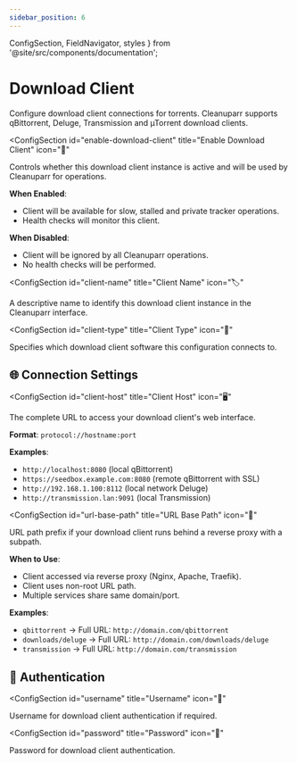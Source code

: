 ```yaml
---
sidebar_position: 6
---
```


  ConfigSection,
  FieldNavigator,
  styles
} from '@site/src/components/documentation';

# Download Client

Configure download client connections for torrents. Cleanuparr supports qBittorrent, Deluge, Transmission and µTorrent download clients.

<FieldNavigator />

<div className={styles.documentationPage}>

<div className={styles.section}>

<ConfigSection
  id="enable-download-client"
  title="Enable Download Client"
  icon="🔄"
>

Controls whether this download client instance is active and will be used by Cleanuparr for operations.

**When Enabled**:
- Client will be available for slow, stalled and private tracker operations.
- Health checks will monitor this client.

**When Disabled**:
- Client will be ignored by all Cleanuparr operations.
- No health checks will be performed.

</ConfigSection>

<ConfigSection
  id="client-name"
  title="Client Name"
  icon="🏷️"
>

A descriptive name to identify this download client instance in the Cleanuparr interface.

</ConfigSection>

<ConfigSection
  id="client-type"
  title="Client Type"
  icon="📱"
>

Specifies which download client software this configuration connects to.

</ConfigSection>

</div>

<div className={styles.section}>

<h2 className={styles.sectionTitle}>
  <span className={styles.sectionIcon}>🌐</span>
  Connection Settings
</h2>

<ConfigSection
  id="client-host"
  title="Client Host"
  icon="🖥️"
>

The complete URL to access your download client's web interface.

**Format**: `protocol://hostname:port`

**Examples**:
- `http://localhost:8080` (local qBittorrent)
- `https://seedbox.example.com:8080` (remote qBittorrent with SSL)
- `http://192.168.1.100:8112` (local network Deluge)
- `http://transmission.lan:9091` (local Transmission)

</ConfigSection>

<ConfigSection
  id="url-base-path"
  title="URL Base Path"
  icon="📂"
>

URL path prefix if your download client runs behind a reverse proxy with a subpath.

**When to Use**:
- Client accessed via reverse proxy (Nginx, Apache, Traefik).
- Client uses non-root URL path.
- Multiple services share same domain/port.

**Examples**:
- `qbittorrent` → Full URL: `http://domain.com/qbittorrent`
- `downloads/deluge` → Full URL: `http://domain.com/downloads/deluge`
- `transmission` → Full URL: `http://domain.com/transmission`

</ConfigSection>

</div>

<div className={styles.section}>

<h2 className={styles.sectionTitle}>
  <span className={styles.sectionIcon}>🔐</span>
  Authentication
</h2>

<ConfigSection
  id="username"
  title="Username"
  icon="👤"
>

Username for download client authentication if required.

</ConfigSection>

<ConfigSection
  id="password"
  title="Password"
  icon="🔑"
>

Password for download client authentication.

</ConfigSection>

</div>

</div>
